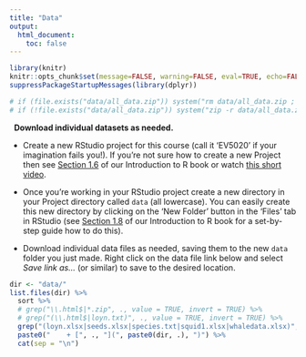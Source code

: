 ```yaml
---
title: "Data"
output: 
  html_document:
    toc: false
---
```


```r
library(knitr)
knitr::opts_chunk$set(message=FALSE, warning=FALSE, eval=TRUE, echo=FALSE)
suppressPackageStartupMessages(library(dplyr))
```

```r
# if (file.exists("data/all_data.zip")) system("rm data/all_data.zip ; zip -r data/all_data.zip ./data")
# if (!file.exists("data/all_data.zip")) system("zip -r data/all_data.zip ./data")
```

\  
**Download individual datasets as needed.** 

- Create a new RStudio project for this course (call it 'EV5020' if your imagination fails you!). If you're not sure how to create a new Project then see [Section 1.6](https://intro2r.com/rsprojs.html) of our Introduction to R book or watch [this short video](https://alexd106.github.io/QUADstatR/howto.html#rstudio_proj-vid).

- Once you're working in your RStudio project create a new directory in your Project directory called `data` (all lowercase). You can easily create this new directory by clicking on the 'New Folder' button in the 'Files' tab in RStudio (see [Section 1.8](https://intro2r.com/dir-struct.html) of our Introduction to R book for a set-by-step guide how to do this).  

- Download individual data files as needed, saving them to the new `data` folder you just made. Right click on the data file link below and select _Save link as..._ (or similar) to save to the desired location.

```r
dir <- "data/"
list.files(dir) %>%
  sort %>% 
  # grep("\\.html$|*.zip", ., value = TRUE, invert = TRUE) %>% 
  # grep("(\\.html$|loyn.txt)", ., value = TRUE, invert = TRUE) %>% 
  grep("(loyn.xlsx|seeds.xlsx|species.txt|squid1.xlsx|whaledata.xlsx)", ., value = TRUE, invert = FALSE) %>% 
  paste0("    + [", ., "](", paste0(dir, .), ")") %>% 
  cat(sep = "\n")
```

<!--
**Option 1: Download all the data at once.** 

Download and extract **[this zip file <i class="fa fa-file-archive-o" aria-hidden="true"></i>](data/all_data.zip)** `r paste0("(", round(file.info("data/all_data.zip")$size/1e6, 2), " Mb)")` with all the data for the entire course. This may include additional datasets that we won't use here. You will need to uncompress this zip file using your favourite software (most operating systems now have at least one built-in (un)compression tool). Make sure you extract these files into a new directory called `data` in your RStudio project. See [here](https://intro2r.com/rsprojs.html) for more information on RStudio projects and [here](https://intro2r.com/dir_struct.html) for some suggestions on directory structures (and how to create them).

\  

**Option 2: Download individual datasets as needed.** 

- Create a new directory called `data` in your RStudio project.

- Download individual data files as needed, saving them to the new `data` directory you just made. Just click the link to download. If data displays in your browser (some do this), right-click the link instead and select *Save Link As...* (or similar) to save to the desired location.
 
  
```r
dir <- "data/"
list.files(dir) %>%
  sort %>% 
  grep("\\.html$ | *.zip", ., value = TRUE, invert = TRUE) %>% 
  paste0("    + [", ., "](", paste0(dir, .), ")") %>% 
  cat(sep="\n")
```

-->